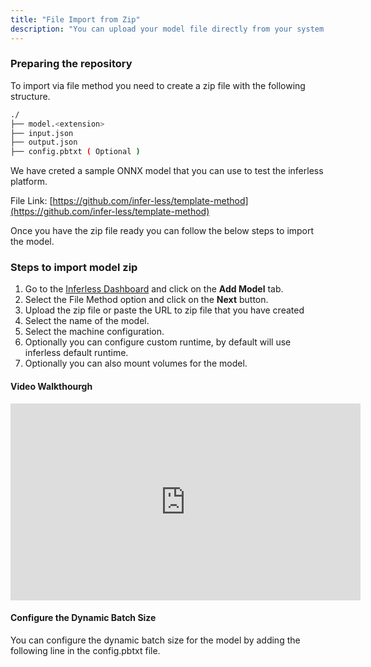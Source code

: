 ```yaml
---
title: "File Import from Zip"
description: "You can upload your model file directly from your system or from a public downloadable link."
---
```


### Preparing the repository 

To import via file method you need to create a zip file with the following structure. 

```bash
./
├── model.<extension>
├── input.json
├── output.json
├── config.pbtxt ( Optional )
```


We have creted a sample ONNX model that you can use to test the inferless platform.

File Link: [https://github.com/infer-less/template-method](https://github.com/infer-less/template-method)

Once you have the zip file ready you can follow the below steps to import the model.


### Steps to import model zip 

1. Go to the [Inferless Dashboard](https://app.inferless.com) and click on the **Add Model** tab.
2. Select the File Method option and click on the **Next** button.
3. Upload the zip file or paste the URL to zip file that you have created 
4. Select the name of the model. 
5. Select the machine configuration. 
6. Optionally you can configure custom runtime, by default will use inferless default runtime.
7. Optionally you can also mount volumes for the model.


#### Video Walkthourgh

<iframe width="560" height="315" src="https://www.youtube.com/embed/dQw4w9WgXcQ" title="YouTube video player" frameborder="0" allow="accelerometer; autoplay; clipboard-write; encrypted-media; gyroscope; picture-in-picture; web-share" allowfullscreen></iframe>

####  Configure the Dynamic Batch Size 

You can configure the dynamic batch size for the model by adding the following line in the config.pbtxt file. 

